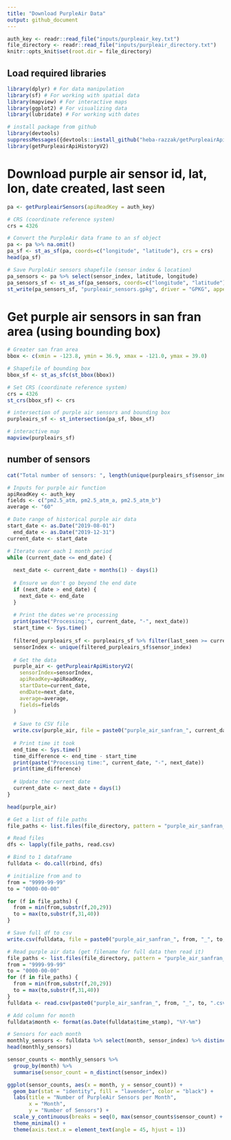 ```yaml
---
title: "Download PurpleAir Data"
output: github_document
---
```


```r
auth_key <- readr::read_file("inputs/purpleair_key.txt")
file_directory <- readr::read_file("inputs/purpleair_directory.txt")
knitr::opts_knit$set(root.dir = file_directory)
```

## Load required libraries
```r
library(dplyr) # For data manipulation
library(sf) # For working with spatial data
library(mapview) # For interactive maps
library(ggplot2) # For visualizing data
library(lubridate) # For working with dates

# install package from github
library(devtools)
suppressMessages({devtools::install_github("heba-razzak/getPurpleairApiHistoryV2")})
library(getPurpleairApiHistoryV2)
```

# Download purple air sensor id, lat, lon, date created, last seen
```r
pa <- getPurpleairSensors(apiReadKey = auth_key)

# CRS (coordinate reference system)
crs = 4326

# Convert the PurpleAir data frame to an sf object
pa <- pa %>% na.omit() 
pa_sf <- st_as_sf(pa, coords=c("longitude", "latitude"), crs = crs)
head(pa_sf)

# Save PurpleAir sensors shapefile (sensor index & location)
pa_sensors <- pa %>% select(sensor_index, latitude, longitude)
pa_sensors_sf <- st_as_sf(pa_sensors, coords=c("longitude", "latitude"), crs = crs)
st_write(pa_sensors_sf, "purpleair_sensors.gpkg", driver = "GPKG", append=FALSE)
```

# Get purple air sensors in san fran area (using bounding box)
```r
# Greater san fran area
bbox <- c(xmin = -123.8, ymin = 36.9, xmax = -121.0, ymax = 39.0)

# Shapefile of bounding box
bbox_sf <- st_as_sfc(st_bbox(bbox))

# Set CRS (coordinate reference system)
crs = 4326
st_crs(bbox_sf) <- crs

# intersection of purple air sensors and bounding box
purpleairs_sf <- st_intersection(pa_sf, bbox_sf)

# interactive map
mapview(purpleairs_sf)
```

## number of sensors
```r
cat("Total number of sensors: ", length(unique(purpleairs_sf$sensor_index)))
```

```r
# Inputs for purple air function
apiReadKey <- auth_key
fields <- c("pm2.5_atm, pm2.5_atm_a, pm2.5_atm_b")
average <- "60"
```

```r
# Date range of historical purple air data
start_date <- as.Date("2019-08-01")
  end_date <- as.Date("2019-12-31")
current_date <- start_date
```

```r
# Iterate over each 1 month period
while (current_date <= end_date) {
  
  next_date <- current_date + months(1) - days(1)
  
  # Ensure we don't go beyond the end date
  if (next_date > end_date) {
    next_date <- end_date
  }
  
  # Print the dates we're processing
  print(paste("Processing:", current_date, "-", next_date))
  start_time <- Sys.time()
  
  filtered_purpleairs_sf <- purpleairs_sf %>% filter(last_seen >= current_date) %>% filter(date_created <= next_date)
  sensorIndex <- unique(filtered_purpleairs_sf$sensor_index)
  
  # Get the data
  purple_air <- getPurpleairApiHistoryV2(
    sensorIndex=sensorIndex,
    apiReadKey=apiReadKey,
    startDate=current_date,
    endDate=next_date,
    average=average,
    fields=fields
  )
  
  # Save to CSV file
  write.csv(purple_air, file = paste0("purple_air_sanfran_", current_date, "_", next_date, ".csv"), row.names = FALSE)
  
  # Print time it took
  end_time <- Sys.time()
  time_difference <- end_time - start_time
  print(paste("Processing time:", current_date, "-", next_date))
  print(time_difference)
  
  # Update the current date
  current_date <- next_date + days(1)
}
```

```r
head(purple_air)
```

```r
# Get a list of file paths
file_paths <- list.files(file_directory, pattern = "purple_air_sanfran_.*.csv", full.names = FALSE)

# Read files
dfs <- lapply(file_paths, read.csv)

# Bind to 1 dataframe
fulldata <- do.call(rbind, dfs)

# initialize from and to
from = "9999-99-99"
to = "0000-00-00"

for (f in file_paths) {
  from = min(from,substr(f,20,29))
  to = max(to,substr(f,31,40))
}

# Save full df to csv
write.csv(fulldata, file = paste0("purple_air_sanfran_", from, "_", to, ".csv"), row.names = FALSE)
```


```r
# Read purple air data (get filename for full data then read it)
file_paths <- list.files(file_directory, pattern = "purple_air_sanfran_.*.csv", full.names = FALSE)
from = "9999-99-99"
to = "0000-00-00"
for (f in file_paths) {
  from = min(from,substr(f,20,29))
  to = max(to,substr(f,31,40))
}
fulldata <- read.csv(paste0("purple_air_sanfran_", from, "_", to, ".csv"))

# Add column for month
fulldata$month <- format(as.Date(fulldata$time_stamp), "%Y-%m")

# Sensors for each month
monthly_sensors <- fulldata %>% select(month, sensor_index) %>% distinct()
head(monthly_sensors)
```

```r
sensor_counts <- monthly_sensors %>%
  group_by(month) %>%
  summarise(sensor_count = n_distinct(sensor_index))

ggplot(sensor_counts, aes(x = month, y = sensor_count)) +
  geom_bar(stat = "identity", fill = "lavender", color = "black") +
  labs(title = "Number of PurpleAir Sensors per Month",
       x = "Month",
       y = "Number of Sensors") +
  scale_y_continuous(breaks = seq(0, max(sensor_counts$sensor_count) + 100, by = 100)) +
  theme_minimal() +
  theme(axis.text.x = element_text(angle = 45, hjust = 1))
```
